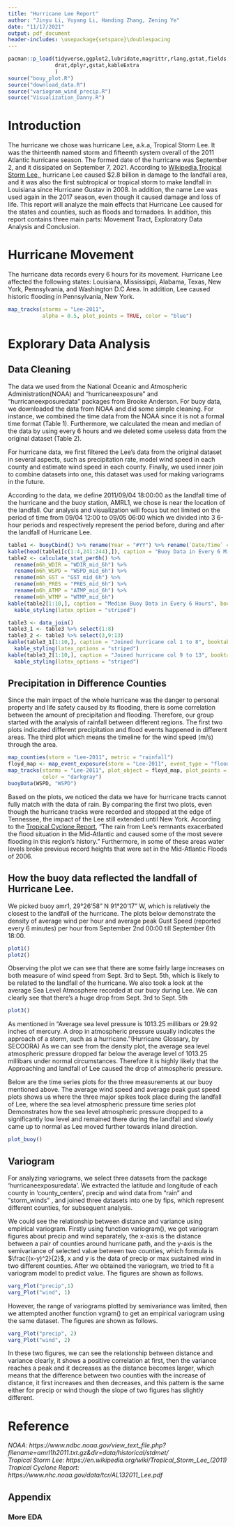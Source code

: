 ```yaml
---
title: "Hurricane Lee Report"
author: "Jinyu Li, Yuyang Li, Handing Zhang, Zening Ye"
date: "11/17/2021"
output: pdf_document
header-includes: \usepackage{setspace}\doublespacing
---
```


```r
pacman::p_load(tidyverse,ggplot2,lubridate,magrittr,rlang,gstat,fields,hurricaneexposure,hurricaneexposuredata,knitr,gridExtra,
               drat,dplyr,gstat,kableExtra
               )
source("bouy_plot.R")
source("download_data.R")
source("variogram_wind_precip.R")
source("Visualization_Danny.R")
```

# Introduction
The hurricane we chose was hurricane Lee, a.k.a, Tropical Storm Lee. It was the thirteenth named storm and fifteenth system overall of the 2011 Atlantic hurricane season. The formed date of the hurricane was September 2, and it dissipated on September 7, 2021. According to [Wikipedia,Tropical Storm Lee,](https://en.wikipedia.org/wiki/Tropical_Storm_Lee_(2011)), hurricane Lee caused $2.8 billion in damage to the landfall area, and it was also the first subtropical or tropical storm to make landfall in Louisiana since Hurricane Gustav in 2008. In addition, the name Lee was used again in the 2017 season, even though it caused damage and loss of life. This report will analyze the main effects that Hurricane Lee caused for the states and counties, such as floods and tornadoes. In addition, this report contains three main parts: Movement Tract, Exploratory Data Analysis and Conclusion. 

# Hurricane Movement
The hurricane data records every 6 hours for its movement. Hurricane Lee affected the following states: Louisiana, Mississippi, Alabama, Texas, New York, Pennsylvania, and Washington D.C Area. In addition, Lee caused historic flooding in Pennsylvania, New York. 
```r
map_tracks(storms = "Lee-2011",
           alpha = 0.5, plot_points = TRUE, color = "blue")
```

# Explorary Data Analysis
## Data Cleaning

The data we used from the National Oceanic and Atmospheric Administration(NOAA) and “hurricaneexposure” and “hurricaneexposuredata” packages from Brooke Anderson. For buoy data, we downloaded the data from NOAA and did some simple cleaning. For instance, we combined the time data from the NOAA since it is not a formal time format (Table 1). Furthermore, we calculated the mean and median of the data by using every 6 hours and we deleted some useless data from the original dataset (Table 2).  

For hurricane data, we first filtered the Lee’s data from the original dataset in several aspects, such as precipitation rate, model wind speed in each county and estimate wind speed in each county. Finally, we used inner join to combine datasets into one, this dataset was used for making variograms in the future. 

According to the data, we define 2011/09/04 18:00:00 as the landfall time of the hurricane and the buoy station, AMRL1, we chose is near the location of the landfall. Our analysis and visualization will focus but not limited on the period of time from 09/04 12:00 to 09/05 06:00 which we divided into 3 6-hour periods and respectively represent the period before, during and after the landfall of Hurricane Lee.
```r
table1 <- buoyCbind() %>% rename(Year = "#YY") %>% rename(`Date/Time` = "DT" )
kable(head(table1[c(1:4,241:244),]), caption = "Buoy Data in Every 6 Minutes", booktabs = T)
table2 <- calculate_stat_per6h() %>% 
  rename(m6h_WDIR = "WDIR_mid_6h") %>% 
  rename(m6h_WSPD = "WSPD_mid_6h") %>%
  rename(m6h_GST = "GST_mid_6h") %>% 
  rename(m6h_PRES = "PRES_mid_6h") %>%
  rename(m6h_ATMP = "ATMP_mid_6h") %>%
  rename(m6h_WTMP = "WTMP_mid_6h")
kable(table2[1:10,], caption = "Median Buoy Data in Every 6 Hours", booktabs = T) %>%
  kable_styling(latex_option = "striped")

table3 <- data_join()
table3_1 <- table3 %>% select(1:8)
table3_2 <- table3 %>% select(3,9:13)
kable(table3_1[1:10,], caption = "Joined hurricane col 1 to 8", booktabs = T) %>% 
  kable_styling(latex_options = "striped")
kable(table3_2[1:10,], caption = "Joined hurricane col 9 to 13", booktabs = T) %>%
  kable_styling(latex_options = "striped")
```

## Precipitation in Difference Counties

Since the main impact of the whole hurricane was the danger to personal property and life safety caused by its flooding, there is some correlation between the amount of precipitation and flooding. Therefore, our group started with the analysis of rainfall between different regions. The first two plots indicated different precipitation and flood events happened in different areas. The third plot which means the timeline for the wind speed (m/s) through the area. 
```r
map_counties(storm = "Lee-2011", metric = "rainfall")
floyd_map <- map_event_exposure(storm = "Lee-2011", event_type = "flood")
map_tracks(storms = "Lee-2011", plot_object = floyd_map, plot_points = TRUE, 
           color = "darkgray")
buoyData(WSPD, "WSPD")
```

Based on the plots, we noticed the data we have for hurricane tracts cannot fully match with the data of rain. By comparing the first two plots, even though the hurricane tracks were recorded and stopped at the edge of Tennessee, the impact of the Lee still extended until New York. According to the [Tropical Cyclone Report](https://www.nhc.noaa.gov/data/tcr/AL132011_Lee.pdf), “The rain from Lee’s remnants exacerbated the flood situation in the Mid-Atlantic and caused some of the most severe flooding in this region’s history.” Furthermore,  in some of these areas water levels broke previous record heights that were set in the Mid-Atlantic Floods of 2006.


##  How the buoy data reflected the landfall of Hurricane Lee. 

We picked buoy amr1, 29°26'58" N 91°20'17" W, which is relatively the closest to the landfall of the hurricane. The plots below demonstrate the density of  average wind per hour and average peak Gust Speed (reported every 6 minutes) per hour from September 2nd 00:00 till September 6th 18:00. 

```r
plot1()
plot2()
```

Observing the plot we can see that there are some fairly large increases on both measure of wind speed from Sept. 3rd to Sept. 5th, which is likely to be related to the landfall of the hurricane. We also took a look at the average Sea Level Atmosphere recorded at our buoy during Lee. We can clearly see that there’s  a huge drop from Sept. 3rd to Sept. 5th

```r
plot3()
```

As mentioned in “Average sea level pressure is 1013.25 millibars or 29.92 inches of mercury. A drop in atmospheric pressure usually indicates the approach of a storm, such as a hurricane.”(Hurricane Glossary, by SECOORA) As we can see from the density plot, the average sea level atmospheric pressure dropped far below the average level of 1013.25 millibars under normal circumstances. Therefore it is highly likely that the Approaching and landfall of Lee caused the drop of atmospheric pressure.

Below are the time series plots for the three measurements at our buoy mentioned above. The average wind speed and average peak gust speed plots shows us where the three major spikes took place during the landfall of Lee, where the sea level atmospheric pressure time series plot 
Demonstrates how the sea level atmospheric pressure dropped to a significantly low level and remained there during the landfall and slowly came up to normal as Lee moved further towards inland direction.
```r
plot_buoy()
```

## Variogram
For analyzing variograms, we select three datasets from the package ‘hurricaneexposuredata’. We extracted the latitude and longitude of each county in ‘county_centers’, precip and wind data from “rain” and “storm_winds” , and joined three datasets into one by fips, which represent different counties, for subsequent analysis.

We could see the relationship between distance and variance using empirical variogram. Firstly using function variogram(), we got variogram figures about precip and wind separately, the x-axis is the distance between a pair of counties around hurricane path, and the y-axis is the semivariance of selected value between two counties, which formula is $\frac{(x-y)^2}{2}$, x and y is the data of precip or max sustained wind in two different counties. After we obtained the variogram, we tried to fit a variogram model to predict value. The figures are shown as follows.

```r
varg_Plot("precip",1)
varg_Plot("wind", 1)
```

However, the range of  variograms plotted by semivariance was limited, then we attempted another function vgram() to get an empirical variogram using the same dataset. The figures are shown as follows.

```r
varg_Plot("precip", 2)
varg_Plot("wind", 2)
```

In these two figures, we can see the relationship between distance and variance clearly, it shows a positive correlation at first, then the variance reaches a peak and it decreases as the  distance becomes larger, which means that the difference between two counties with the increase of distance, it first increases and then decreases, and this pattern is the same either for precip or wind though the slope of two figures has slightly different.

# Reference
*NOAA: https://www.ndbc.noaa.gov/view_text_file.php?filename=amrl1h2011.txt.gz&dir=data/historical/stdmet/*  
*Tropical Storm Lee: https://en.wikipedia.org/wiki/Tropical_Storm_Lee_(2011)*  
*Tropical Cyclone Report: https://www.nhc.noaa.gov/data/tcr/AL132011_Lee.pdf*  


\newpage
## Appendix
### More EDA
